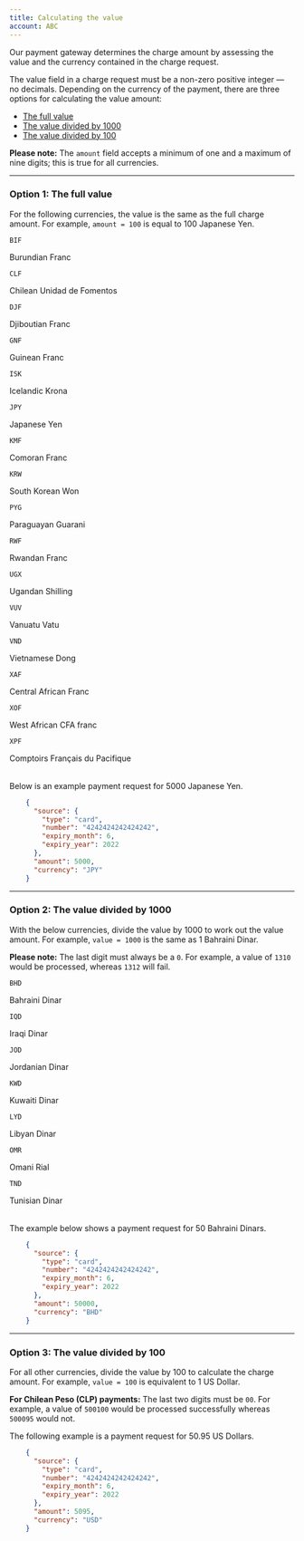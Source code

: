 ```yaml
---
title: Calculating the value
account: ABC
---
```


Our payment gateway determines the charge amount by assessing the value and the currency contained in the charge request.

The value field in a charge request must be a non-zero positive integer — no decimals. Depending on the currency of the payment, there are three options for calculating the value amount:

*   [The full value](/resources/calculating-the-value#Option_1:_The_full_value)
*   [The value divided by 1000](/resources/calculating-the-value#Option_2:_The_value_divided_by_1000)
*   [The value divided by 100](/resources/calculating-the-value#Option_3:_The_value_divided_by_100)

<TipBox variant="info">

**Please note:**
The `amount` field accepts a minimum of one and a maximum of nine digits; this is true for all currencies.

</TipBox>

---

### Option 1: The full value

For the following currencies, the value is the same as the full charge amount. For example, `amount = 100` is equal to 100 Japanese Yen.

<Table>
<TableHead headers={['Currency code', 'Currency name']} />
<TableBody>
<TableRow>
<TableCell>

`BIF`

</TableCell>
<TableCell>

Burundian Franc

</TableCell>
</TableRow>
<TableRow>
<TableCell>

`CLF`

</TableCell>
<TableCell>

Chilean Unidad de Fomentos

</TableCell>
</TableRow>
<TableRow>
<TableCell>

`DJF`

</TableCell>
<TableCell>

Djiboutian Franc

</TableCell>
</TableRow>
<TableRow>
<TableCell>

`GNF`

</TableCell>
<TableCell>

Guinean Franc

</TableCell>
</TableRow>
<TableRow>
<TableCell>

`ISK`

</TableCell>
<TableCell>

Icelandic Krona

</TableCell>
</TableRow>
<TableRow>
<TableCell>

`JPY`

</TableCell>
<TableCell>

Japanese Yen

</TableCell>
</TableRow>
<TableRow>
<TableCell>

`KMF`

</TableCell>
<TableCell>

Comoran Franc

</TableCell>
</TableRow>
<TableRow>
<TableCell>

`KRW`

</TableCell>
<TableCell>

South Korean Won

</TableCell>
</TableRow>
<TableRow>
<TableCell>

`PYG`

</TableCell>
<TableCell>

Paraguayan Guarani

</TableCell>
</TableRow>
<TableRow>
<TableCell>

`RWF`

</TableCell>
<TableCell>

Rwandan Franc

</TableCell>
</TableRow>
<TableRow>
<TableCell>

`UGX`

</TableCell>
<TableCell>

Ugandan Shilling

</TableCell>
</TableRow>
<TableRow>
<TableCell>

`VUV`

</TableCell>
<TableCell>

Vanuatu Vatu

</TableCell>
</TableRow>
<TableRow>
<TableCell>

`VND`

</TableCell>
<TableCell>

Vietnamese Dong

</TableCell>
</TableRow>
<TableRow>
<TableCell>

`XAF`

</TableCell>
<TableCell>

Central African Franc

</TableCell>
</TableRow>
<TableRow>
<TableCell>

`XOF`

</TableCell>
<TableCell>

West African CFA franc

</TableCell>
</TableRow>
<TableRow>
<TableCell>

`XPF`

</TableCell>
<TableCell>

Comptoirs Français du Pacifique

</TableCell>
</TableRow>

</TableBody>
</Table>

Below is an example payment request for 5000 Japanese Yen.

```json
    {
      "source": {
        "type": "card",
        "number": "4242424242424242",
        "expiry_month": 6,
        "expiry_year": 2022
      },
      "amount": 5000,
      "currency": "JPY"
    }
```

---

### Option 2: The value divided by 1000

With the below currencies, divide the value by 1000 to work out the value amount. For example, `value = 1000` is the same as 1 Bahraini Dinar.

<TipBox variant="info">

**Please note:**
The last digit must always be a `0`. For example, a value of `1310` would be processed, whereas `1312` will fail.

</TipBox>

<Table>
<TableHead headers={['Currency code', 'Currency name']} />
<TableBody>
<TableRow>
<TableCell>

`BHD`

</TableCell>
<TableCell>

Bahraini Dinar

</TableCell>
</TableRow>
<TableRow>
<TableCell>

`IQD`

</TableCell>
<TableCell>

Iraqi Dinar

</TableCell>
</TableRow>
<TableRow>
<TableCell>

`JOD`

</TableCell>
<TableCell>

Jordanian Dinar

</TableCell>
</TableRow>
<TableRow>
<TableCell>

`KWD`

</TableCell>
<TableCell>

Kuwaiti Dinar

</TableCell>
</TableRow>
<TableRow>
<TableCell>

`LYD`

</TableCell>
<TableCell>

Libyan Dinar

</TableCell>
</TableRow>
<TableRow>
<TableCell>

`OMR`

</TableCell>
<TableCell>

Omani Rial

</TableCell>
</TableRow>
<TableRow>
<TableCell>

`TND`

</TableCell>
<TableCell>

Tunisian Dinar

</TableCell>
</TableRow>
</TableBody>
</Table>

The example below shows a payment request for 50 Bahraini Dinars.

```json
    {
      "source": {
        "type": "card",
        "number": "4242424242424242",
        "expiry_month": 6,
        "expiry_year": 2022
      },
      "amount": 50000,
      "currency": "BHD"
    }
```

---

### Option 3: The value divided by 100

For all other currencies, divide the value by 100 to calculate the charge amount. For example, `value = 100` is equivalent to 1 US Dollar.

<TipBox variant="note">

**For Chilean Peso (CLP) payments:**
The last two digits must be `00`. For example, a value of `500100` would be processed successfully whereas `500095` would not.

</TipBox>

The following example is a payment request for 50.95 US Dollars.

```json
    {
      "source": {
        "type": "card",
        "number": "4242424242424242",
        "expiry_month": 6,
        "expiry_year": 2022
      },
      "amount": 5095,
      "currency": "USD"
    }
```
